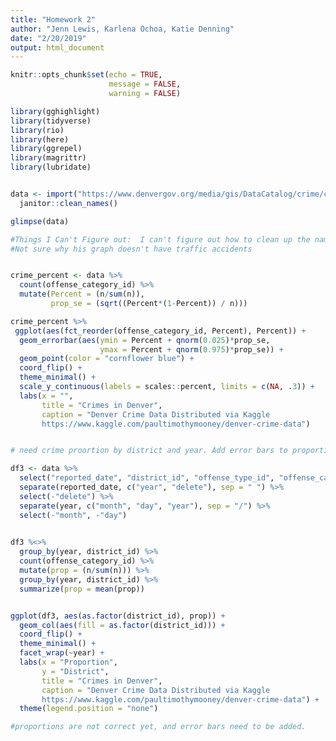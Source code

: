 ```yaml
---
title: "Homework 2"
author: "Jenn Lewis, Karlena Ochoa, Katie Denning"
date: "2/20/2019"
output: html_document
---
```


```r
knitr::opts_chunk$set(echo = TRUE,
                      message = FALSE,
                      warning = FALSE)

library(gghighlight)
library(tidyverse)
library(rio)
library(here)
library(ggrepel)
library(magrittr)
library(lubridate)


data <- import("https://www.denvergov.org/media/gis/DataCatalog/crime/csv/crime.csv") %>%
  janitor::clean_names()

glimpse(data)

```




```r

#Things I Can't Figure out:  I can't figure out how to clean up the names of the offense categories easily.
#Not sure why his graph doesn't have traffic accidents


crime_percent <- data %>%
  count(offense_category_id) %>%
  mutate(Percent = (n/sum(n)),
         prop_se = (sqrt((Percent*(1-Percent)) / n))) 

crime_percent %>%
 ggplot(aes(fct_reorder(offense_category_id, Percent), Percent)) +
  geom_errorbar(aes(ymin = Percent + qnorm(0.025)*prop_se,
                    ymax = Percent + qnorm(0.975)*prop_se)) +
  geom_point(color = "cornflower blue") +
  coord_flip() +
  theme_minimal() +
  scale_y_continuous(labels = scales::percent, limits = c(NA, .3)) +
  labs(x = "",
       title = "Crimes in Denver",
       caption = "Denver Crime Data Distributed via Kaggle
       https://www.kaggle.com/paultimothymooney/denver-crime-data")

```


```r



```


```r

# need crime proortion by district and year. Add error bars to proportions. Extract year. 

df3 <- data %>% 
  select("reported_date", "district_id", "offense_type_id", "offense_category_id") %>% 
  separate(reported_date, c("year", "delete"), sep = " ") %>% 
  select(-"delete") %>% 
  separate(year, c("month", "day", "year"), sep = "/") %>% 
  select(-"month", -"day")
  

df3 %<>% 
  group_by(year, district_id) %>%
  count(offense_category_id) %>%
  mutate(prop = (n/sum(n))) %>% 
  group_by(year, district_id) %>% 
  summarize(prop = mean(prop))


ggplot(df3, aes(as.factor(district_id), prop)) +
  geom_col(aes(fill = as.factor(district_id))) +
  coord_flip() +
  theme_minimal() +
  facet_wrap(~year) +
  labs(x = "Proportion",
       y = "District",
       title = "Crimes in Denver",
       caption = "Denver Crime Data Distributed via Kaggle
       https://www.kaggle.com/paultimothymooney/denver-crime-data") +
  theme(legend.position = "none")

#proportions are not correct yet, and error bars need to be added. 
  

```



```r

```


```r

```

